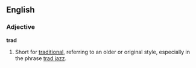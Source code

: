 ==English==

===Adjective===
'''trad'''

# Short for [[traditional]], referring to an older or original style, especially in the phrase [[trad jazz]].